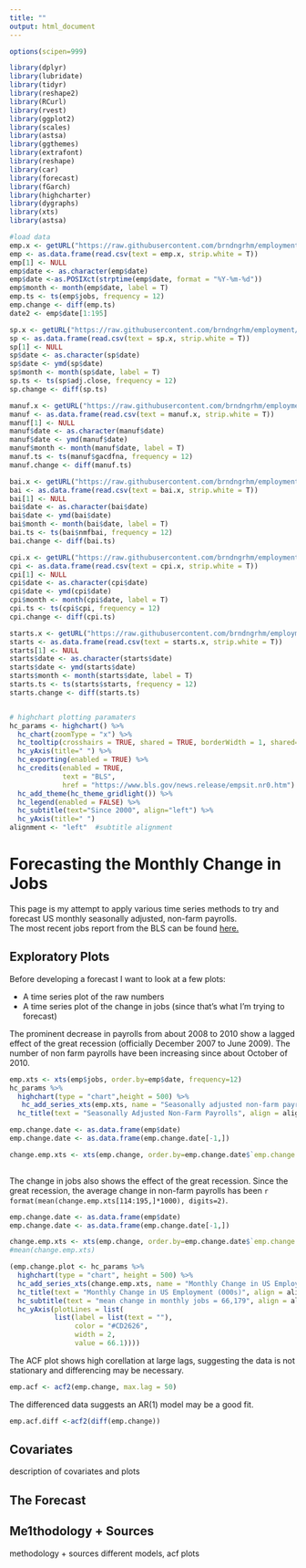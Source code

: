 ```yaml
---
title: ""
output: html_document
---
```


```r

options(scipen=999)

library(dplyr)
library(lubridate)
library(tidyr)
library(reshape2)
library(RCurl)
library(rvest)
library(ggplot2)
library(scales)
library(astsa)
library(ggthemes)
library(extrafont)
library(reshape)
library(car)
library(forecast)
library(fGarch)
library(highcharter)
library(dygraphs)
library(xts)
library(astsa)

#load data
emp.x <- getURL("https://raw.githubusercontent.com/brndngrhm/employment/master/formatted.emp.csv")
emp <- as.data.frame(read.csv(text = emp.x, strip.white = T))
emp[1] <- NULL
emp$date <- as.character(emp$date)
emp$date <-as.POSIXct(strptime(emp$date, format = "%Y-%m-%d"))
emp$month <- month(emp$date, label = T)
emp.ts <- ts(emp$jobs, frequency = 12)
emp.change <- diff(emp.ts)
date2 <- emp$date[1:195]

sp.x <- getURL("https://raw.githubusercontent.com/brndngrhm/employment/master/formatted.sp.csv")
sp <- as.data.frame(read.csv(text = sp.x, strip.white = T))
sp[1] <- NULL
sp$date <- as.character(sp$date)
sp$date <- ymd(sp$date)
sp$month <- month(sp$date, label = T)
sp.ts <- ts(sp$adj.close, frequency = 12)
sp.change <- diff(sp.ts)

manuf.x <- getURL("https://raw.githubusercontent.com/brndngrhm/employment/master/formatted.manuf.csv")
manuf <- as.data.frame(read.csv(text = manuf.x, strip.white = T))
manuf[1] <- NULL
manuf$date <- as.character(manuf$date)
manuf$date <- ymd(manuf$date)
manuf$month <- month(manuf$date, label = T)
manuf.ts <- ts(manuf$gacdfna, frequency = 12)
manuf.change <- diff(manuf.ts)

bai.x <- getURL("https://raw.githubusercontent.com/brndngrhm/employment/master/formatted.bai.csv")
bai <- as.data.frame(read.csv(text = bai.x, strip.white = T))
bai[1] <- NULL
bai$date <- as.character(bai$date)
bai$date <- ymd(bai$date)
bai$month <- month(bai$date, label = T)
bai.ts <- ts(bai$nmfbai, frequency = 12)
bai.change <- diff(bai.ts)

cpi.x <- getURL("https://raw.githubusercontent.com/brndngrhm/employment/master/formatted.cpi.csv")
cpi <- as.data.frame(read.csv(text = cpi.x, strip.white = T))
cpi[1] <- NULL
cpi$date <- as.character(cpi$date)
cpi$date <- ymd(cpi$date)
cpi$month <- month(cpi$date, label = T)
cpi.ts <- ts(cpi$cpi, frequency = 12)
cpi.change <- diff(cpi.ts)

starts.x <- getURL("https://raw.githubusercontent.com/brndngrhm/employment/master/formatted.starts.csv")
starts <- as.data.frame(read.csv(text = starts.x, strip.white = T))
starts[1] <- NULL
starts$date <- as.character(starts$date)
starts$date <- ymd(starts$date)
starts$month <- month(starts$date, label = T)
starts.ts <- ts(starts$starts, frequency = 12)
starts.change <- diff(starts.ts)


# highchart plotting paramaters
hc_params <- highchart() %>%
  hc_chart(zoomType = "x") %>%
  hc_tooltip(crosshairs = TRUE, shared = TRUE, borderWidth = 1, shared=T) %>%
  hc_yAxis(title=" ") %>%
  hc_exporting(enabled = TRUE) %>%
  hc_credits(enabled = TRUE,
             text = "BLS",
             href = "https://www.bls.gov/news.release/empsit.nr0.htm") %>% 
  hc_add_theme(hc_theme_gridlight()) %>%
  hc_legend(enabled = FALSE) %>%
  hc_subtitle(text="Since 2000", align="left") %>%
  hc_yAxis(title=" ")
alignment <- "left"  #subtitle alignment

```

# Forecasting the Monthly Change in Jobs {.tabset}
This page is my attempt to apply various time series methods to try and forecast US monthly seasonally adjusted, non-farm payrolls.  
The most recent jobs report from the BLS can be found [here.](http://www.bls.gov/news.release/empsit.nr0.htm)

## Exploratory Plots  

Before developing a forecast I want to look at a few plots:  

* A  time series plot of the raw numbers
* A time series plot of the change in jobs (since that's what I'm trying to forecast)

The prominent decrease in payrolls from about 2008 to 2010 show a lagged effect of the great recession (officially December 2007 to June 2009). The number of non farm payrolls have been increasing since about October of 2010.  


```r
emp.xts <- xts(emp$jobs, order.by=emp$date, frequency=12)
hc_params %>% 
  highchart(type = "chart",height = 500) %>% 
   hc_add_series_xts(emp.xts, name = "Seasonally adjusted non-farm payrolls") %>%
  hc_title(text = "Seasonally Adjusted Non-Farm Payrolls", align = alignment)
```

```r
emp.change.date <- as.data.frame(emp$date)
emp.change.date <- as.data.frame(emp.change.date[-1,])

change.emp.xts <- xts(emp.change, order.by=emp.change.date$`emp.change.date[-1, ]`, frequency=12)
  
```


The change in jobs also shows the effect of the great recession. Since the great recession, the average change in non-farm payrolls has been `r format(mean(change.emp.xts[114:195,]*1000), digits=2)`.  

```r
emp.change.date <- as.data.frame(emp$date)
emp.change.date <- as.data.frame(emp.change.date[-1,])

change.emp.xts <- xts(emp.change, order.by=emp.change.date$`emp.change.date[-1, ]`, frequency=12)
#mean(change.emp.xts)

(emp.change.plot <- hc_params %>% 
  highchart(type = "chart", height = 500) %>% 
  hc_add_series_xts(change.emp.xts, name = "Monthly Change in US Employment (000s") %>%
  hc_title(text = "Monthly Change in US Employment (000s)", align = alignment) %>%
  hc_subtitle(text = "mean change in monthly jobs = 66,179", align = alignment) %>%
  hc_yAxis(plotLines = list(
           list(label = list(text = ""),
                color = "#CD2626",
                width = 2,
                value = 66.1))))
```


The ACF plot shows high corellation at large lags, suggesting the data is not stationary and differencing may be necessary.  
```r

emp.acf <- acf2(emp.change, max.lag = 50)


```

The differenced data suggests an AR(1) model may be a good fit.

```r

emp.acf.diff <-acf2(diff(emp.change))


```


## Covariates
description of covariates and plots

## The Forecast

## Me1thodology +  Sources
methodology + sources
different models, acf plots
